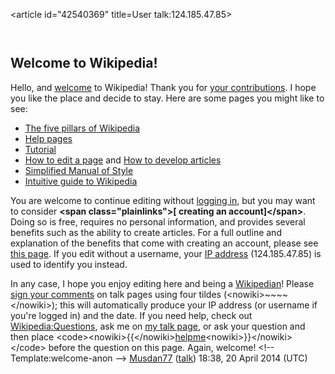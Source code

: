 <article id="42540369" title=User talk:124.185.47.85>
	<talkpage id="42540369" title="User talk:124.185.47.85">
== Welcome to Wikipedia! ==

Hello, and [[Wikipedia:Introduction|welcome]] to Wikipedia! Thank you for [[Special:Contributions/124.185.47.85|your contributions]]. I hope you like the place and decide to stay. Here are some pages you might like to see:

* [[Wikipedia:Five pillars|The five pillars of Wikipedia]]
* [[Help:Contents|Help pages]]
* [[Wikipedia:Tutorial|Tutorial]]
* [[Wikipedia:How to edit a page|How to edit a page]] and [[Wikipedia:Article development|How to develop articles]]
* [[Wikipedia:Simplified Manual of Style|Simplified Manual of Style]]
* [[Help:Wikipedia: The Missing Manual/Introduction|Intuitive guide to Wikipedia]]

You are welcome to continue editing without [[Special:Userlogin|logging in]], but you may want to consider '''&lt;span class=&quot;plainlinks&quot;&gt;[{{fullurl:Special:Userlogin|type=signup&amp;campaign=anonwelcometemplate}} creating an account]&lt;/span&gt;'''. Doing so is free, requires no personal information, and provides several benefits such as the ability to create articles. For a full outline and explanation of the benefits that come with creating an account, please see [[Wikipedia:Why create an account?|this page]]. If you edit without a username, your [[IP address]] (124.185.47.85) is used to identify you instead.

In any case, I hope you enjoy editing here and being a [[Wikipedia:Wikipedians|Wikipedian]]! Please [[Wikipedia:Signatures|sign your comments]] on talk pages using four tildes (&lt;nowiki&gt;~~~~&lt;/nowiki&gt;); this will automatically produce your IP address (or username if you're logged in) and the date. If you need help, check out [[Wikipedia:Questions]], ask me on [[User talk:Musdan77|my talk page]], or ask your question and then place &lt;code&gt;&lt;nowiki&gt;{{&lt;/nowiki&gt;[[:Category:Wikipedians looking for help|helpme]]&lt;nowiki&gt;}}&lt;/nowiki&gt;&lt;/code&gt; before the question on this page. Again, welcome! &lt;!-- Template:welcome-anon --&gt; [[User:Musdan77|Musdan77]] ([[User talk:Musdan77|talk]]) 18:38, 20 April 2014 (UTC)
	</talkpage>
</article>